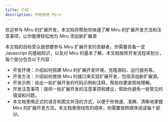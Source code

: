 ```yaml
---
title: 介绍
description: 开始使用 Miru
---
```


欢迎参与 Miru 的扩展开发，本文档将帮助你快速了解 Miru 的扩展开发方法和注意事项，让你能够轻松地为 Miru 添加新扩展源

本文档的目标受众是想要参与 Miru 扩展开发的贡献者，你需要具备一定 Javascript 的基础知识，以及对 Miru 的基本了解。本文档按照开发流程来划分，每个部分包含以下内容：

- 开发环境：介绍如何搭建 Miru 的扩展开发环境，克隆源码、运行服务等。
- 开发方法：介绍如何使用 Miru 的接口来实现扩展开发，包括添加新扩展源。
- 开发示例：给出一些扩展开发的代码示例和注释，帮助你更直观地理解。
- 开发注意事项：提供一些扩展开发的注意事项和建议，帮助你避免一些常见的错误和问题。
- 本文档使用正式的语言和图文并茂的方式，以便于你快速、准确、清晰地掌握 Miru 的扩展开发方法。本文档使用线性的顺序，你需要按照顺序阅读每个部分。

